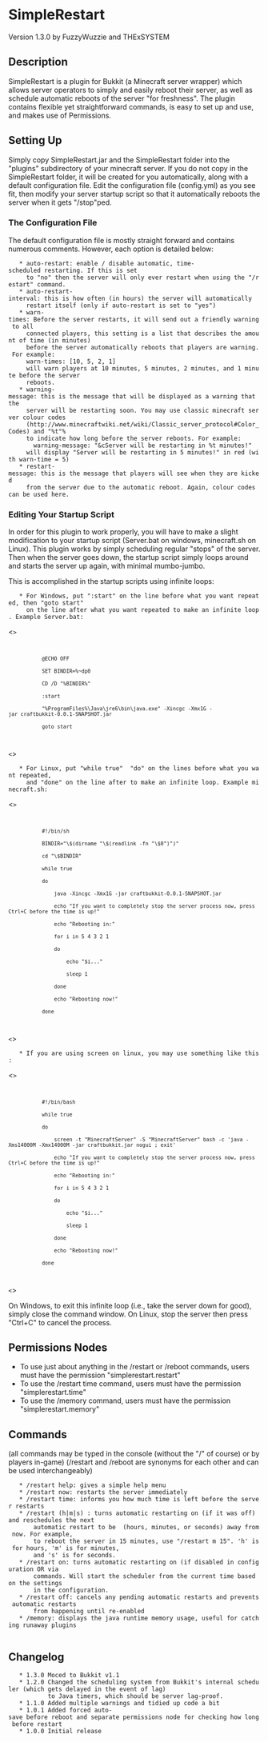 = SimpleRestart =
Version 1.3.0 by FuzzyWuzzie and THExSYSTEM

== Description ==
SimpleRestart is a plugin for Bukkit (a Minecraft server wrapper) which allows server
operators to simply and easily reboot their server, as well as schedule automatic reboots
of the server "for freshness". The plugin contains flexible yet straightforward commands,
is easy to set up and use, and makes use of Permissions.

== Setting Up ==
Simply copy SimpleRestart.jar and the SimpleRestart folder into the "plugins" subdirectory
of your minecraft server. If you do not copy in the SimpleRestart folder, it will be created
for you automatically, along with a default configuration file. Edit the configuration file
(config.yml) as you see fit, then modify your server startup script so that it automatically
reboots the server when it gets "/stop"ped.

=== The Configuration File ===
The default configuration file is mostly straight forward and contains numerous comments.
However, each option is detailed below:
	* auto-restart: enable / disable automatic, time-scheduled restarting. If this is set
	  to "no" then the server will only ever restart when using the "/restart" command.
	* auto-restart-interval: this is how often (in hours) the server will automatically
	  restart itself (only if auto-restart is set to "yes")
	* warn-times: Before the server restarts, it will send out a friendly warning to all
	  connected players, this setting is a list that describes the amount of time (in minutes)
	  before the server automatically reboots that players are warning. For example:
	  warn-times: [10, 5, 2, 1]
	  will warn players at 10 minutes, 5 minutes, 2 minutes, and 1 minute before the server
	  reboots.
	* warning-message: this is the message that will be displayed as a warning that the
	  server will be restarting soon. You may use classic minecraft server colour codes
	  (http://www.minecraftwiki.net/wiki/Classic_server_protocol#Color_Codes) and "%t"%
	  to indicate how long before the server reboots. For example:
		warning-message: "&cServer will be restarting in %t minutes!"
	  will display "Server will be restarting in 5 minutes!" in red (with warn-time = 5)
	* restart-message: this is the message that players will see when they are kicked
	  from the server due to the automatic reboot. Again, colour codes can be used here.

=== Editing Your Startup Script ===
In order for this plugin to work properly, you will have to make a slight modification to
your startup script (Server.bat on windows, minecraft.sh on Linux). This plugin works by
simply scheduling regular "stops" of the server. Then when the server goes down, the
startup script simply loops around and starts the server up again, with minimal mumbo-jumbo.

This is accomplished in the startup scripts using infinite loops:
	* For Windows, put ":start" on the line before what you want repeated, then "goto start"
	  on the line after what you want repeated to make an infinite loop. Example Server.bat:
<<code>>
			@ECHO OFF
			SET BINDIR=%~dp0
			CD /D "%BINDIR%"
			:start
			"%ProgramFiles%\Java\jre6\bin\java.exe" -Xincgc -Xmx1G -jar craftbukkit-0.0.1-SNAPSHOT.jar
			goto start
<</code>>
	* For Linux, put "while true" <new line> "do" on the lines before what you want repeated,
	  and "done" on the line after to make an infinite loop. Example minecraft.sh:
<<code>>
			#!/bin/sh
			BINDIR="\$(dirname "\$(readlink -fn "\$0")")"
			cd "\$BINDIR"
			while true
			do
				java -Xincgc -Xmx1G -jar craftbukkit-0.0.1-SNAPSHOT.jar
				echo "If you want to completely stop the server process now, press Ctrl+C before the time is up!"
				echo "Rebooting in:"
				for i in 5 4 3 2 1
				do
					echo "$i..."
					sleep 1
				done
				echo "Rebooting now!"
			done
<</code>>
	* If you are using screen on linux, you may use something like this:
<<code>>
			#!/bin/bash
			while true
			do
				screen -t "MinecraftServer" -S "MinecraftServer" bash -c 'java -Xms14000M -Xmx14000M -jar craftbukkit.jar nogui ; exit'
				echo "If you want to completely stop the server process now, press Ctrl+C before the time is up!"
				echo "Rebooting in:"
				for i in 5 4 3 2 1
				do
					echo "$i..."
					sleep 1
				done
				echo "Rebooting now!"
			done
<</code>>

On Windows, to exit this infinite loop (i.e., take the server down for good), simply close the
command window. On Linux, stop the server then press "Ctrl+C" to cancel the process.

== Permissions Nodes ==
* To use just about anything in the /restart or /reboot commands, users must have the permission "simplerestart.restart"
* To use the /restart time command, users must have the permission "simplerestart.time"
* To use the /memory command, users must have the permission "simplerestart.memory"

== Commands ==
(all commands may be typed in the console (without the "/" of course) or by players in-game)
(/restart and /reboot are synonyms for each other and can be used interchangeably)
	* /restart help: gives a simple help menu
	* /restart now: restarts the server immediately
	* /restart time: informs you how much time is left before the server restarts
	* /restart (h|m|s) <time>: turns automatic restarting on (if it was off) and reschedules the next
		automatic restart to be <time> (hours, minutes, or seconds) away from now. For example,
		to reboot the server in 15 minutes, use "/restart m 15". 'h' is for hours, 'm' is for minutes,
		and 's' is for seconds.
	* /restart on: turns automatic restarting on (if disabled in configuration OR via
		commands. Will start the scheduler from the current time based on the settings
		in the configuration.
	* /restart off: cancels any pending automatic restarts and prevents automatic restarts
		from happening until re-enabled
	* /memory: displays the java runtime memory usage, useful for catching runaway plugins
	
== Changelog ==
    * 1.3.0 Moced to Bukkit v1.1
    * 1.2.0 Changed the scheduling system from Bukkit's internal scheduler (which gets delayed in the event of lag)
            to Java timers, which should be server lag-proof.
	* 1.1.0 Added multiple warnings and tidied up code a bit
	* 1.0.1 Added forced auto-save before reboot and separate permissions node for checking how long before restart
	* 1.0.0 Initial release